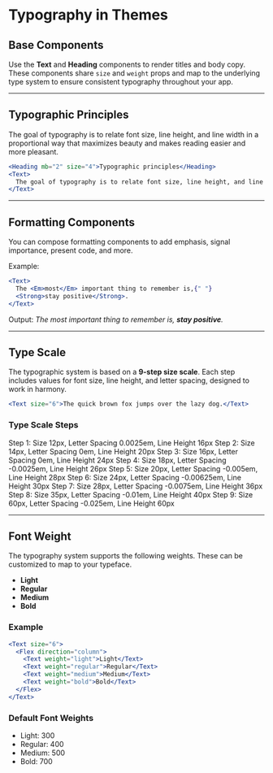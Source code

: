# Typography in Themes

## Base Components

Use the **Text** and **Heading** components to render titles and body copy. These components share `size` and `weight` props and map to the underlying type system to ensure consistent typography throughout your app.

---

## Typographic Principles

The goal of typography is to relate font size, line height, and line width in a proportional way that maximizes beauty and makes reading easier and more pleasant.

```jsx
<Heading mb="2" size="4">Typographic principles</Heading>
<Text>
  The goal of typography is to relate font size, line height, and line width in a proportional way that maximizes beauty and makes reading easier and more pleasant.
</Text>
```

---

## Formatting Components

You can compose formatting components to add emphasis, signal importance, present code, and more.

Example:

```jsx
<Text>
  The <Em>most</Em> important thing to remember is,{" "}
  <Strong>stay positive</Strong>.
</Text>
```

Output:
_The most important thing to remember is, **stay positive**._

---

## Type Scale

The typographic system is based on a **9-step size scale**. Each step includes values for font size, line height, and letter spacing, designed to work in harmony.

```jsx
<Text size="6">The quick brown fox jumps over the lazy dog.</Text>
```

### Type Scale Steps

Step 1: Size 12px, Letter Spacing 0.0025em, Line Height 16px
Step 2: Size 14px, Letter Spacing 0em, Line Height 20px
Step 3: Size 16px, Letter Spacing 0em, Line Height 24px
Step 4: Size 18px, Letter Spacing -0.0025em, Line Height 26px
Step 5: Size 20px, Letter Spacing -0.005em, Line Height 28px
Step 6: Size 24px, Letter Spacing -0.00625em, Line Height 30px
Step 7: Size 28px, Letter Spacing -0.0075em, Line Height 36px
Step 8: Size 35px, Letter Spacing -0.01em, Line Height 40px
Step 9: Size 60px, Letter Spacing -0.025em, Line Height 60px

---

## Font Weight

The typography system supports the following weights. These can be customized to map to your typeface.

- **Light**
- **Regular**
- **Medium**
- **Bold**

### Example

```jsx
<Text size="6">
  <Flex direction="column">
    <Text weight="light">Light</Text>
    <Text weight="regular">Regular</Text>
    <Text weight="medium">Medium</Text>
    <Text weight="bold">Bold</Text>
  </Flex>
</Text>
```

### Default Font Weights

- Light: 300
- Regular: 400
- Medium: 500
- Bold: 700
